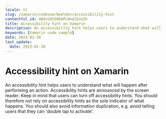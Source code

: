 ```yaml
---
locale: nl
slug: /xamarin/codevoorbeelden/accessibility-hint
contentful_id: 4W4cG85O96bPLWxqlExU2h
title: Accessibility hint on Xamarin
description: An accessibility hint helps users to understand what will happen after performing an action.
keywords: [Xamarin code sample]
date: 2023-01-30
last_update:
  date: 2023-01-30
---
```


# Accessibility hint on Xamarin

An accessibility hint helps users to understand what will happen after performing an action. Accessibility hints are announced by the screen reader. Keep in mind that users can turn off accessibility hints. You should therefore not rely on accessibility hints as the sole indicator of what happens. You should also avoid information duplication, e.g. avoid telling users that they can 'double tap to activate'.

<CodeSample id="accessibility-hint" locale="nl" platform="xamarin"/>

